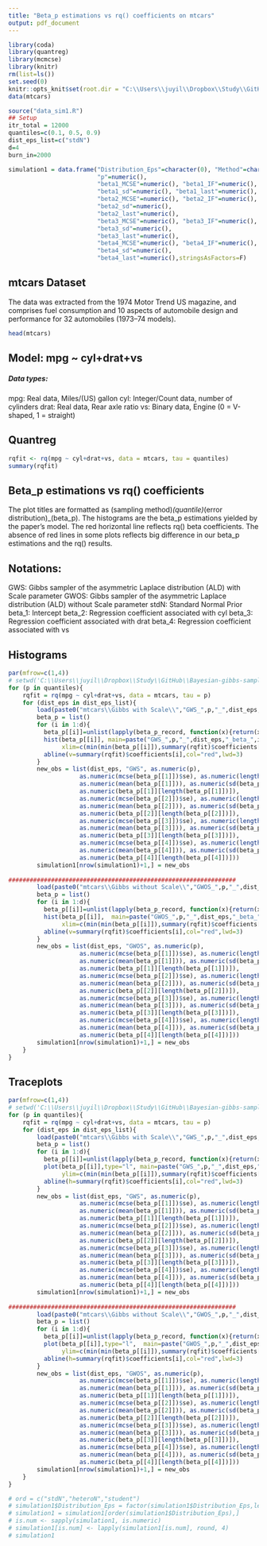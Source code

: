 ```yaml
---
title: "Beta_p estimations vs rq() coefficients on mtcars"
output: pdf_document
---
```


```r
library(coda)
library(quantreg)
library(mcmcse)
library(knitr)
rm(list=ls())
set.seed(0)
knitr::opts_knit$set(root.dir = "C:\\Users\\juyil\\Dropbox\\Study\\GitHub\\Bayesian-gibbs-sampler\\R")
data(mtcars)

```


```r
source("data_sim1.R")
## Setup
itr_total = 12000
quantiles=c(0.1, 0.5, 0.9)
dist_eps_list=c("stdN")
d=4
burn_in=2000

simulation1 = data.frame("Distribution_Eps"=character(0), "Method"=character(0),
                         "p"=numeric(), 
                         "beta1_MCSE"=numeric(), "beta1_IF"=numeric(), "beta1_mu"=numeric(), 
                         "beta1_sd"=numeric(), "beta1_last"=numeric(),
                         "beta2_MCSE"=numeric(), "beta2_IF"=numeric(), "beta2_mu"=numeric(),
                         "beta2_sd"=numeric(),
                         "beta2_last"=numeric(), 
                         "beta3_MCSE"=numeric(), "beta3_IF"=numeric(), "beta3_mu"=numeric(),
                         "beta3_sd"=numeric(),
                         "beta3_last"=numeric(),
                         "beta4_MCSE"=numeric(), "beta4_IF"=numeric(), "beta4_mu"=numeric(),
                         "beta4_sd"=numeric(),
                         "beta4_last"=numeric(),stringsAsFactors=F)

```

## mtcars Dataset
The data was extracted from the 1974 Motor Trend US magazine, and comprises fuel consumption and 10 aspects of automobile design and performance for 32 automobiles (1973–74 models).
```r
head(mtcars)
```

## Model: mpg ~ cyl+drat+vs
##### Data types:

mpg: Real data, Miles/(US) gallon\newline
cyl: Integer/Count data, number of cylinders\newline
drat: Real data, Rear axle ratio \newline
vs: Binary data, Engine (0 = V-shaped, 1 = straight)\newline

## Quantreg
```r
rqfit <- rq(mpg ~ cyl+drat+vs, data = mtcars, tau = quantiles)
summary(rqfit)
```

\newpage

## Beta_p estimations vs rq() coefficients

The plot titles are formatted as (sampling method)_(quantile)_(error distribution)_(beta_p). The histograms are the beta_p estimations yielded by the paper's model. The red horizontal line reflects rq() beta coefficients. The absence of red lines in some plots reflects big difference in our beta_p estimations and the rq() results.

## Notations:
GWS: Gibbs sampler of the asymmetric Laplace distribution (ALD) with Scale parameter\newline
GWOS: Gibbs sampler of the asymmetric Laplace distribution (ALD) without Scale parameter\newline
stdN: Standard Normal Prior\newline
beta_1: Intercept\newline
beta_2: Regression coefficient associated with cyl\newline
beta_3: Regression coefficient associated with drat\newline
beta_4: Regression coefficient associated with vs


## Histograms
```r
par(mfrow=c(1,4))
# setwd('C:\\Users\\juyil\\Dropbox\\Study\\GitHub\\Bayesian-gibbs-sampler\\R')
for (p in quantiles){
    rqfit = rq(mpg ~ cyl+drat+vs, data = mtcars, tau = p)
    for (dist_eps in dist_eps_list){
        load(paste0("mtcars\\Gibbs with Scale\\","GWS_",p,"_",dist_eps,"_betap.RData"))
        beta_p = list()
        for (i in 1:d){
          beta_p[[i]]=unlist(lapply(beta_p_record, function(x){return(x[i,])}))[(burn_in+1):itr_total]
          hist(beta_p[[i]], main=paste("GWS_",p,"_",dist_eps,"_beta_",i), xlab=paste("beta",i),
               xlim=c(min(min(beta_p[[i]]),summary(rqfit)$coefficients[i]),max(max(beta_p[[i]]),summary(rqfit)$coefficients[i])))
          abline(v=summary(rqfit)$coefficients[i],col="red",lwd=3)
        }
        new_obs = list(dist_eps, "GWS", as.numeric(p), 
                    as.numeric(mcse(beta_p[[1]])$se), as.numeric(length(beta_p[[1]])/effectiveSize(beta_p[[1]])), 
                    as.numeric(mean(beta_p[[1]])), as.numeric(sd(beta_p[[1]])),
                    as.numeric(beta_p[[1]][length(beta_p[[1]])]),
                    as.numeric(mcse(beta_p[[2]])$se), as.numeric(length(beta_p[[2]])/effectiveSize(beta_p[[2]])),
                    as.numeric(mean(beta_p[[2]])), as.numeric(sd(beta_p[[2]])),
                    as.numeric(beta_p[[2]][length(beta_p[[2]])]),
                    as.numeric(mcse(beta_p[[3]])$se), as.numeric(length(beta_p[[3]])/effectiveSize(beta_p[[3]])), 
                    as.numeric(mean(beta_p[[3]])), as.numeric(sd(beta_p[[3]])),
                    as.numeric(beta_p[[3]][length(beta_p[[3]])]),
                    as.numeric(mcse(beta_p[[4]])$se), as.numeric(length(beta_p[[4]])/effectiveSize(beta_p[[4]])), 
                    as.numeric(mean(beta_p[[4]])), as.numeric(sd(beta_p[[4]])),
                    as.numeric(beta_p[[4]][length(beta_p[[4]])]))
        simulation1[nrow(simulation1)+1,] = new_obs
        
################################################################   
        load(paste0("mtcars\\Gibbs without Scale\\","GWOS_",p,"_",dist_eps,"_betap.RData"))
        beta_p = list()
        for (i in 1:d){
          beta_p[[i]]=unlist(lapply(beta_p_record, function(x){return(x[i,])}))[(burn_in+1):itr_total]
          hist(beta_p[[i]],  main=paste("GWOS_",p,"_",dist_eps,"_beta_",i), xlab=paste("beta",i),
               xlim=c(min(min(beta_p[[i]]),summary(rqfit)$coefficients[i]),max(max(beta_p[[i]]),summary(rqfit)$coefficients[i])))
          abline(v=summary(rqfit)$coefficients[i],col="red",lwd=3)
        }
        new_obs = list(dist_eps, "GWOS", as.numeric(p), 
                    as.numeric(mcse(beta_p[[1]])$se), as.numeric(length(beta_p[[1]])/effectiveSize(beta_p[[1]])), 
                    as.numeric(mean(beta_p[[1]])), as.numeric(sd(beta_p[[1]])),
                    as.numeric(beta_p[[1]][length(beta_p[[1]])]),
                    as.numeric(mcse(beta_p[[2]])$se), as.numeric(length(beta_p[[2]])/effectiveSize(beta_p[[2]])),
                    as.numeric(mean(beta_p[[2]])), as.numeric(sd(beta_p[[2]])),
                    as.numeric(beta_p[[2]][length(beta_p[[2]])]),
                    as.numeric(mcse(beta_p[[3]])$se), as.numeric(length(beta_p[[3]])/effectiveSize(beta_p[[3]])), 
                    as.numeric(mean(beta_p[[3]])), as.numeric(sd(beta_p[[3]])),
                    as.numeric(beta_p[[3]][length(beta_p[[3]])]),
                    as.numeric(mcse(beta_p[[4]])$se), as.numeric(length(beta_p[[4]])/effectiveSize(beta_p[[4]])), 
                    as.numeric(mean(beta_p[[4]])), as.numeric(sd(beta_p[[4]])),
                    as.numeric(beta_p[[4]][length(beta_p[[4]])]))
        simulation1[nrow(simulation1)+1,] = new_obs
    }
}

```


## Traceplots

```r
par(mfrow=c(1,4))
# setwd('C:\\Users\\juyil\\Dropbox\\Study\\GitHub\\Bayesian-gibbs-sampler\\R')
for (p in quantiles){
    rqfit = rq(mpg ~ cyl+drat+vs, data = mtcars, tau = p)
    for (dist_eps in dist_eps_list){
        load(paste0("mtcars\\Gibbs with Scale\\","GWS_",p,"_",dist_eps,"_betap.RData"))
        beta_p = list()
        for (i in 1:d){
          beta_p[[i]]=unlist(lapply(beta_p_record, function(x){return(x[i,])}))[(burn_in+1):itr_total]
          plot(beta_p[[i]],type="l", main=paste("GWS_",p,"_",dist_eps,"_beta_",i), xlab=paste("beta",i),
               ylim=c(min(min(beta_p[[i]]),summary(rqfit)$coefficients[i]),max(max(beta_p[[i]]),summary(rqfit)$coefficients[i])))
          abline(h=summary(rqfit)$coefficients[i],col="red",lwd=3)
        }
        new_obs = list(dist_eps, "GWS", as.numeric(p), 
                    as.numeric(mcse(beta_p[[1]])$se), as.numeric(length(beta_p[[1]])/effectiveSize(beta_p[[1]])), 
                    as.numeric(mean(beta_p[[1]])), as.numeric(sd(beta_p[[1]])),
                    as.numeric(beta_p[[1]][length(beta_p[[1]])]),
                    as.numeric(mcse(beta_p[[2]])$se), as.numeric(length(beta_p[[2]])/effectiveSize(beta_p[[2]])),
                    as.numeric(mean(beta_p[[2]])), as.numeric(sd(beta_p[[2]])),
                    as.numeric(beta_p[[2]][length(beta_p[[2]])]),
                    as.numeric(mcse(beta_p[[3]])$se), as.numeric(length(beta_p[[3]])/effectiveSize(beta_p[[3]])), 
                    as.numeric(mean(beta_p[[3]])), as.numeric(sd(beta_p[[3]])),
                    as.numeric(beta_p[[3]][length(beta_p[[3]])]),
                    as.numeric(mcse(beta_p[[4]])$se), as.numeric(length(beta_p[[4]])/effectiveSize(beta_p[[4]])), 
                    as.numeric(mean(beta_p[[4]])), as.numeric(sd(beta_p[[4]])),
                    as.numeric(beta_p[[4]][length(beta_p[[4]])]))
        simulation1[nrow(simulation1)+1,] = new_obs
        
################################################################   
        load(paste0("mtcars\\Gibbs without Scale\\","GWOS_",p,"_",dist_eps,"_betap.RData"))
        beta_p = list()
        for (i in 1:d){
          beta_p[[i]]=unlist(lapply(beta_p_record, function(x){return(x[i,])}))[(burn_in+1):itr_total]
          plot(beta_p[[i]],type="l",  main=paste("GWOS_",p,"_",dist_eps,"_beta_",i), xlab=paste("beta",i),
               ylim=c(min(min(beta_p[[i]]),summary(rqfit)$coefficients[i]),max(max(beta_p[[i]]),summary(rqfit)$coefficients[i])))
          abline(h=summary(rqfit)$coefficients[i],col="red",lwd=3)
        }
        new_obs = list(dist_eps, "GWOS", as.numeric(p), 
                    as.numeric(mcse(beta_p[[1]])$se), as.numeric(length(beta_p[[1]])/effectiveSize(beta_p[[1]])), 
                    as.numeric(mean(beta_p[[1]])), as.numeric(sd(beta_p[[1]])),
                    as.numeric(beta_p[[1]][length(beta_p[[1]])]),
                    as.numeric(mcse(beta_p[[2]])$se), as.numeric(length(beta_p[[2]])/effectiveSize(beta_p[[2]])),
                    as.numeric(mean(beta_p[[2]])), as.numeric(sd(beta_p[[2]])),
                    as.numeric(beta_p[[2]][length(beta_p[[2]])]),
                    as.numeric(mcse(beta_p[[3]])$se), as.numeric(length(beta_p[[3]])/effectiveSize(beta_p[[3]])), 
                    as.numeric(mean(beta_p[[3]])), as.numeric(sd(beta_p[[3]])),
                    as.numeric(beta_p[[3]][length(beta_p[[3]])]),
                    as.numeric(mcse(beta_p[[4]])$se), as.numeric(length(beta_p[[4]])/effectiveSize(beta_p[[4]])), 
                    as.numeric(mean(beta_p[[4]])), as.numeric(sd(beta_p[[4]])),
                    as.numeric(beta_p[[4]][length(beta_p[[4]])]))
        simulation1[nrow(simulation1)+1,] = new_obs
    }
}

```

```r
# ord = c("stdN","heteroN","student")
# simulation1$Distribution_Eps = factor(simulation1$Distribution_Eps,levels=ord)
# simulation1 = simulation1[order(simulation1$Distribution_Eps),]
# is.num <- sapply(simulation1, is.numeric)
# simulation1[is.num] <- lapply(simulation1[is.num], round, 4)
# simulation1

```

